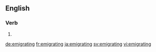 ==English==

===Verb===
{{head|en}}

# {{present participle of|emigrate|lang=en}}

[[de:emigrating]]
[[fr:emigrating]]
[[ja:emigrating]]
[[sv:emigrating]]
[[vi:emigrating]]